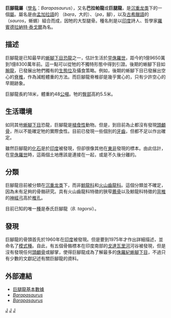 {{Automatic Taxobox
| taxon = Barapasaurus
| status = FOSSIL
| fossil_range = [[侏羅紀|侏羅紀]]早期,{{Fossil range|196.5|183}}
| image = Barapasaurus DB.jpg
| image_caption = 
| authority = Jain, Kutty, Roy-Chowdhury & [[薩克·查吉特|Chatterjee]], 1975
| type_species = '''泰氏巨腳龍<br>''Barapasaurus tagorei'''''
| type_species_authority = Jain ''et al.'', 1975
}}

'''巨腳龍屬'''（[[學名|學名]]：''Barapasaurus''），又名'''巴拉帕龍'''或'''巨腿龍'''，是[[沉重龙类|沉重龙类]]下的一個[[屬|屬]]。屬名是由[[孟加拉語|孟加拉語]]的 {{lang|ba|বড়}}（''baṛa''，大的）、{{lang|ba|পা}}（''pa''，腳），以及[[古希臘語|古希臘語]]的 {{lang|gre|σαῦρος}}（''sauros''，蜥蜴）組合而成，因牠的大型腿骨。種名則是以[[印度|印度]]詩人、哲學家[[羅賓德拉納特·泰戈爾|羅賓德拉納特·泰戈爾]]為名。

== 描述 ==
巨腳龍是已知最早的[[蜥腳下目|蜥腳下目]][[恐龍|恐龍]]之一，估計生活於[[侏羅紀|早侏羅世]]，距今約1億9650萬到1億8300萬年前。這一點可以從牠的不獨特形態中得到引證。後期的蜥腳下目如[[腕龍|腕龍]]，已發展出牠們獨有的[[生態位|生態位]]及攝食策略。例如，後期的蜥腳下目已發展出空心的[[脊椎|脊椎]]，作為減輕體重的方法。而巨腳龍脊椎卻是幾乎實心的，只有少許空心的早期跡象。

巨腳龍長約18米，體重約48[[公噸|公噸]]。牠的[[臀部|臀部]]高約5.5米。

== 生活環境 ==
如同其他[[蜥腳下目|蜥腳下目]]恐龍，巨腳龍是[[植食性|植食性]]動物。但是，到目前為止都沒有發現[[頭顱骨|頭顱骨]]，所以不能確定牠的實際食性。目前已發現一些個別的[[牙齒|牙齒]]，但都不足以作出確定。

雖然巨腳龍的[[化石|化石]]是於[[印度|印度]]被發現，但卻很像其他在[[東非|東非]]發現的標本。由此估計，在[[侏羅紀|早侏羅世]]時，這兩個土地應該是連接在一起，或是不久後分離的。

== 分類 ==
巨腳龍目前被分類在[[沉重龙类|沉重龙类]]下，而非[[鯨龍科|鯨龍科]]和[[火山齒龍科|火山齒龍科]]。這個分類並不確定，因為未有足夠的骨骼研究。具有火山齒龍科特徵的狹窄[[薦骨|薦骨]]以及鯨龍科特徵的[[背椎|背椎]]的[[神經弓|神經弓]]高於[[椎孔|椎孔]]。

目前已知的唯一[[種|種]]是泰氏巨腳龍（''B. tagorsi''）。

== 發現 ==
巨腳龍的骨頭首先於1960年在[[印度|印度]]被發現。但是要到1975年才作出詳細描述，並命名了[[模式種|模式種]]。自此，有五個骨骼標本在印度南部的[[戈達瓦里河|戈達瓦里河]]河谷被發現，但是沒有發現任何[[頭顱骨|頭顱骨]]或腳掌，使得巨腳龍成為了解最多的[[侏羅紀|侏羅紀]][[蜥腳下目|蜥腳下目]]，不過只有少數的文獻記述有關巨腳龍的資料。

== 外部連結 ==
* [https://web.archive.org/web/20070813164835/http://www.dinoruss.com/de_4/5a6c125.htm 巨腿龍基本數據]
* [http://dinosaurs.about.com/od/herbivorousdinosaurs/p/barapasaurus.htm ''Barapasaurus''] {{Wayback|url=http://dinosaurs.about.com/od/herbivorousdinosaurs/p/barapasaurus.htm |date=20150907193653 }}
* [http://animals.howstuffworks.com/dinosaurs/barapasaurus.htm ''Barapasaurus''] {{Wayback|url=http://animals.howstuffworks.com/dinosaurs/barapasaurus.htm |date=20110625171131 }}
{{Taxonbar|from=Q131644}}

[[Category:蜥腳下目|J]]
[[Category:印度與馬達加斯加恐龍|J]]
[[Category:侏羅紀恐龍|J]]
